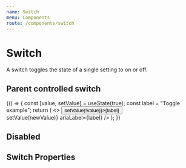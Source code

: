 ```yaml
---
name: Switch
menu: Components
route: /components/switch
---
```



# Switch

<ComponentStatus stage="pre" responsive="yes" accessible="yes" />

A switch toggles the state of a single setting to on or off.

<Playground>
  <Switch ariaLabel="Visible to clients" />
</Playground>

## Parent controlled switch

<Playground>
  {() => {
    const [value, setValue] = useState(true);
    const label = "Toggle example";
    return (
      <>
        <button onClick={() => setValue(!value)}>{label}</button>
        <br />
        <Switch
          value={value}
          onChange={newValue => setValue(newValue)}
          ariaLabel={label}
        />
      </>
    );
  }}
</Playground>

## Disabled

<Playground>
  <Switch value={true} ariaLabel="Visible to clients" disabled={true} />
</Playground>

## Switch Properties

<Props of={Switch} />

